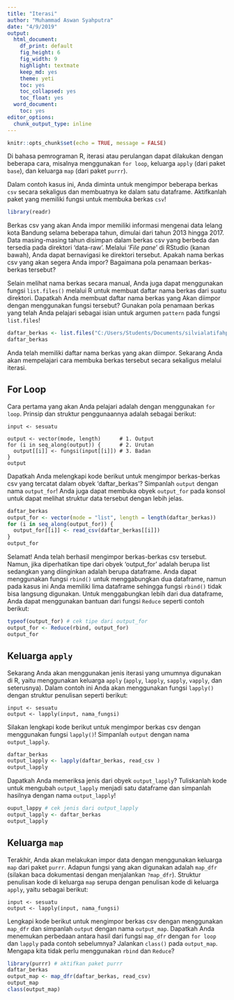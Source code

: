 ```yaml
---
title: "Iterasi"
author: "Muhammad Aswan Syahputra"
date: "4/9/2019"
output:
  html_document:
    df_print: default
    fig_height: 6
    fig_width: 9
    highlight: textmate
    keep_md: yes
    theme: yeti
    toc: yes
    toc_collapsed: yes
    toc_float: yes
  word_document:
    toc: yes
editor_options:
  chunk_output_type: inline
---
```


```r
knitr::opts_chunk$set(echo = TRUE, message = FALSE)
```

Di bahasa pemrograman R, iterasi atau perulangan dapat dilakukan dengan beberapa cara, misalnya menggunakan `for loop`, keluarga `apply` (dari paket `base`), dan keluarga `map` (dari paket `purrr`).

Dalam contoh kasus ini, Anda diminta untuk mengimpor beberapa berkas `csv` secara sekaligus dan membuatnya ke dalam satu dataframe. Aktifkanlah paket yang memiliki fungsi untuk membuka berkas `csv`!

```r
library(readr)
```

Berkas csv yang akan Anda impor memiliki informasi mengenai data lelang kota Bandung selama beberapa tahun, dimulai dari tahun 2013 hingga 2017. Data masing-masing tahun disimpan dalam berkas csv yang berbeda dan tersedia pada direktori 'data-raw'. Melalui '*File pane*' di RStudio (kanan bawah), Anda dapat bernavigasi ke direktori tersebut. Apakah nama berkas csv yang akan segera Anda impor? Bagaimana pola penamaan berkas-berkas tersebut?

Selain melihat nama berkas secara manual, Anda juga dapat menggunakan fungsi `list.files()` melalui R untuk membuat daftar nama berkas dari suatu direktori. Dapatkah Anda membuat daftar nama berkas yang Akan diimpor dengan menggunakan fungsi tersebut? Gunakan pola penamaan berkas yang telah Anda pelajari sebagai isian untuk argumen `pattern` pada fungsi `list.files`!

```r
daftar_berkas <- list.files("C:/Users/Students/Documents/silvialatifahp/intro/data-raw", pattern = "lelang-bandung", full.names = TRUE)
daftar_berkas
```

Anda telah memiliki daftar nama berkas yang akan diimpor. Sekarang Anda akan mempelajari cara membuka berkas tersebut secara sekaligus melalui iterasi.

## For Loop

Cara pertama yang akan Anda pelajari adalah dengan menggunakan `for loop`. Prinsip dan struktur penggunaannya adalah sebagai berikut:

```
input <- sesuatu

output <- vector(mode, length)      # 1. Output
for (i in seq_along(output)) {      # 2. Urutan
  output[[i]] <- fungsi(input[[i]]) # 3. Badan
}
output
```

Dapatkah Anda melengkapi kode berikut untuk mengimpor berkas-berkas csv yang tercatat dalam obyek 'daftar_berkas'? Simpanlah `output` dengan nama `output_for`! Anda juga dapat membuka obyek `output_for` pada konsol untuk dapat melihat struktur data tersebut dengan lebih jelas.

```r
daftar_berkas
output_for <- vector(mode = "list", length = length(daftar_berkas))
for (i in seq_along(output_for)) {
  output_for[[i]] <- read_csv(daftar_berkas[[i]])
}
output_for
```

Selamat! Anda telah berhasil mengimpor berkas-berkas csv tersebut. Namun, jika diperhatikan tipe dari obyek 'output_for' adalah berupa list sedangkan yang diinginkan adalah berupa dataframe. Anda dapat menggunakan fungsi `rbind()` untuk menggabungkan dua dataframe, namun pada kasus ini Anda memiliki lima dataframe sehingga fungsi `rbind()` tidak bisa langsung digunakan. Untuk menggabungkan lebih dari dua dataframe, Anda dapat menggunakan bantuan dari fungsi `Reduce` seperti contoh berikut:

```r
typeof(output_for) # cek tipe dari output_for
output_for <- Reduce(rbind, output_for)
output_for
```

## Keluarga `apply`

Sekarang Anda akan menggunakan jenis iterasi yang umumnya digunakan di R, yaitu menggunakan keluarga `apply` (`apply`, `lapply`, `sapply`, `vapply`, dan seterusnya). Dalam contoh ini Anda akan menggunakan fungsi `lapply()` dengan struktur penulisan seperti berikut:

```
input <- sesuatu
output <- lapply(input, nama_fungsi)
```

Silakan lengkapi kode berikut untuk mengimpor berkas csv dengan menggunakan fungsi `lapply()`! Simpanlah `output` dengan nama `output_lapply`.

```r
daftar_berkas
output_lapply <- lapply(daftar_berkas, read_csv )
output_lapply
```

Dapatkah Anda memeriksa jenis dari obyek `output_lapply`? Tuliskanlah kode untuk mengubah `output_lapply` menjadi satu dataframe dan simpanlah hasilnya dengan nama `output_lapply`!

```r
ouput_lappy # cek jenis dari output_lapply
output_lapply <- daftar_berkas
output_lapply
```

## Keluarga `map`

Terakhir, Anda akan melakukan impor data dengan menggunakan keluarga `map` dari paket `purrr`. Adapun fungsi yang akan digunakan adalah `map_dfr` (silakan baca dokumentasi dengan menjalankan `?map_dfr`). Struktur penulisan kode di keluarga `map` serupa dengan penulisan kode di keluarga `apply`, yaitu sebagai berikut:

```
input <- sesuatu
output <- lapply(input, nama_fungsi)
```

Lengkapi kode berikut untuk mengimpor berkas csv dengan menggunakan `map_dfr` dan simpanlah `output` dengan nama `output_map`. Dapatkah Anda menemukan perbedaan antara hasil dari fungsi `map_dfr` dengan `for loop` dan `lapply` pada contoh sebelumnya? Jalankan `class()` pada `output_map`. Mengapa kita tidak perlu menggunakan `rbind` dan `Reduce`?

```r
library(purrr) # aktifkan paket purrr
daftar_berkas
output_map <- map_dfr(daftar_berkas, read_csv)
output_map
class(output_map)
```
